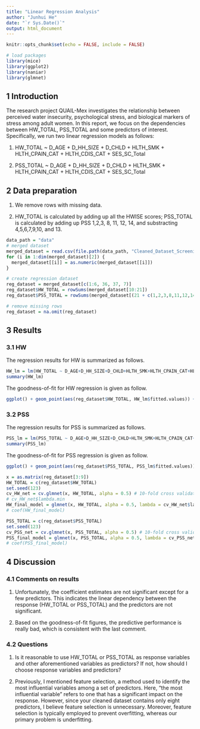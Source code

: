 ```yaml
---
title: "Linear Regression Analysis"
author: "Junhui He"
date: "`r Sys.Date()`"
output: html_document
---
```


```r
knitr::opts_chunk$set(echo = FALSE, include = FALSE)
```

```r
# load packages
library(mice)
library(ggplot2)
library(naniar)
library(glmnet)
```

## 1 Introduction

The research project QUAIL-Mex investigates the relationship between perceived water insecurity, psychological stress, and biological markers of stress among adult women. In this report, we focus on the dependencies between HW_TOTAL, PSS_TOTAL and some predictors of interest. Specifically, we run two linear regression models as follows:

1. HW_TOTAL ~ D_AGE + D_HH_SIZE + D_CHLD + HLTH_SMK + HLTH_CPAIN_CAT + HLTH_CDIS_CAT + SES_SC_Total

2. PSS_TOTAL ~ D_AGE + D_HH_SIZE + D_CHLD + HLTH_SMK + HLTH_CPAIN_CAT + HLTH_CDIS_CAT + SES_SC_Total

## 2 Data preparation

1. We remove rows with missing data.

2. HW_TOTAL is calculated by adding up all the HWISE scores; PSS_TOTAL is calculated by adding up PSS 1,2,3, 8, 11, 12, 14, and substracting 4,5,6,7,9,10, and 13.

```r
data_path = "data"
# merged dataset
merged_dataset = read.csv(file.path(data_path, "Cleaned_Dataset_Screening_HWISE_PSS.csv"))
for (i in 1:dim(merged_dataset)[2]) {
  merged_dataset[[i]] = as.numeric(merged_dataset[[i]])
}

# create regression dataset
reg_dataset = merged_dataset[c(1:6, 36, 37, 7)]
reg_dataset$HW_TOTAL = rowSums(merged_dataset[10:21])
reg_dataset$PSS_TOTAL = rowSums(merged_dataset[(21 + c(1,2,3,8,11,12,14))]) - rowSums(merged_dataset[(21 + c(4,5,6,7,9,10,13))])

# remove missing rows
reg_dataset = na.omit(reg_dataset)
```

## 3 Results

### 3.1 HW

The regression results for HW is summarized as follows.

```r
HW_lm = lm(HW_TOTAL ~ D_AGE+D_HH_SIZE+D_CHLD+HLTH_SMK+HLTH_CPAIN_CAT+HLTH_CDIS_CAT+SES_SC_Total, data = reg_dataset)
summary(HW_lm)
```

The goodness-of-fit for HW regression is given as follow.

```r
ggplot() + geom_point(aes(reg_dataset$HW_TOTAL, HW_lm$fitted.values)) + geom_abline(linetype='longdash', linewidth=1) + xlab("Ground truth of HW_TOTAL") + ylab("Fitted value") + ggtitle("Goodness of Fit for HW_TOTAL", subtitle = "(Fitted value versus ground truth for HW_TOTAL)")
```

### 3.2 PSS

The regression results for PSS is summarized as follows.

```r
PSS_lm = lm(PSS_TOTAL ~ D_AGE+D_HH_SIZE+D_CHLD+HLTH_SMK+HLTH_CPAIN_CAT+HLTH_CDIS_CAT+SES_SC_Total, data = reg_dataset)
summary(PSS_lm)
```

The goodness-of-fit for PSS regression is given as follow.


```r
ggplot() + geom_point(aes(reg_dataset$PSS_TOTAL, PSS_lm$fitted.values)) + geom_abline(linetype='longdash', linewidth=1) + xlab("Ground truth of PSS_TOTAL") + ylab("Fitted value") + ggtitle("Goodness of Fit for PSS_TOTAL", subtitle = "(Fitted value versus ground truth for HW_TOTAL)")
```


```r
x = as.matrix(reg_dataset[3:9])
HW_TOTAL = c(reg_dataset$HW_TOTAL)
set.seed(123)
cv_HW_net = cv.glmnet(x, HW_TOTAL, alpha = 0.5) # 10-fold cross validation
# cv_HW_net$lambda.min
HW_final_model = glmnet(x, HW_TOTAL, alpha = 0.5, lambda = cv_HW_net$lambda.min)
# coef(HW_final_model)
```

```r
PSS_TOTAL = c(reg_dataset$PSS_TOTAL)
set.seed(123)
cv_PSS_net = cv.glmnet(x, PSS_TOTAL, alpha = 0.5) # 10-fold cross validation
PSS_final_model = glmnet(x, PSS_TOTAL, alpha = 0.5, lambda = cv_PSS_net$lambda.min)
# coef(PSS_final_model)
```

## 4 Discussion

### 4.1 Comments on results

1. Unfortunately, the coefficient estimates are not significant except for a few predictors. This indicates the linear dependency between the response (HW_TOTAL or PSS_TOTAL) and the predictors are not significant.

2. Based on the goodness-of-fit figures, the predictive performance is really bad, which is consistent with the last comment.

### 4.2 Questions

1. Is it reasonable to use HW_TOTAL or PSS_TOTAL as response variables and other aforementioned variables as predictors? If not, how should I choose response variables and predictors?

2. Previously, I mentioned feature selection, a method used to identify the most influential variables among a set of predictors. Here, "the most influential variable" refers to one that has a significant impact on the response. However, since your cleaned dataset contains only eight predictors, I believe feature selection is unnecessary. Moreover, feature selection is typically employed to prevent overfitting, whereas our primary problem is underfitting.
